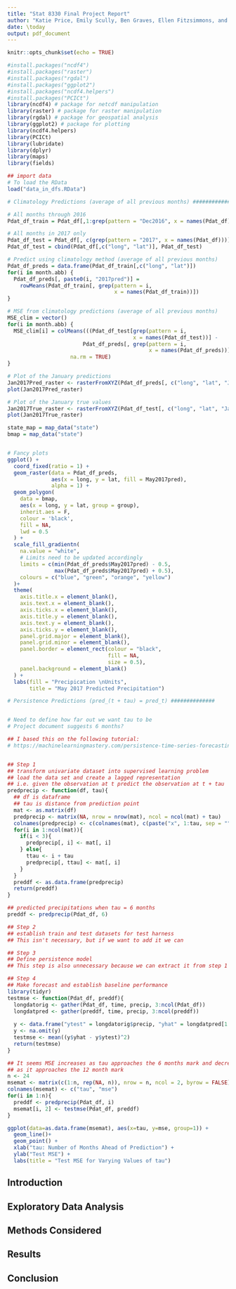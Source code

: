 ```yaml
---
title: "Stat 8330 Final Project Report"
author: "Katie Price, Emily Scully, Ben Graves, Ellen Fitzsimmons, and Mira Isnainy"
date: \today
output: pdf_document
---
```


```r
knitr::opts_chunk$set(echo = TRUE)

#install.packages("ncdf4")
#install.packages("raster")
#install.packages("rgdal")
#install.packages("ggplot2")
#install.packages("ncdf4.helpers")
#install.packages("PCICt")
library(ncdf4) # package for netcdf manipulation
library(raster) # package for raster manipulation
library(rgdal) # package for geospatial analysis
library(ggplot2) # package for plotting
library(ncdf4.helpers)
library(PCICt)
library(lubridate)
library(dplyr)
library(maps)
library(fields)
```

```r
## import data
# To load the RData
load("data_in_dfs.RData")

```

```r
# Climatology Predictions (average of all previous months) ##############

# All months through 2016
Pdat_df_train = Pdat_df[,1:grep(pattern = "Dec2016", x = names(Pdat_df))]

# All months in 2017 only
Pdat_df_test = Pdat_df[, c(grep(pattern = "2017", x = names(Pdat_df)))]
Pdat_df_test = cbind(Pdat_df[,c("long", "lat")], Pdat_df_test)

# Predict using climatology method (average of all previous months)
Pdat_df_preds = data.frame(Pdat_df_train[,c("long", "lat")])
for(i in month.abb) {
  Pdat_df_preds[, paste0(i, "2017pred")] =
    rowMeans(Pdat_df_train[, grep(pattern = i,
                                  x = names(Pdat_df_train))])
}

# MSE from climatology predictions (average of all previous months)
MSE_clim = vector()
for(i in month.abb) {
  MSE_clim[i] = colMeans(((Pdat_df_test[grep(pattern = i,
                                        x = names(Pdat_df_test))] -
                        Pdat_df_preds[, grep(pattern = i,
                                             x = names(Pdat_df_preds))]) ^ 2),
                    na.rm = TRUE)
}

# Plot of the January predictions
Jan2017Pred_raster <- rasterFromXYZ(Pdat_df_preds[, c("long", "lat", "Jan2017pred")])
plot(Jan2017Pred_raster)

# Plot of the January true values
Jan2017True_raster <- rasterFromXYZ(Pdat_df_test[, c("long", "lat", "Jan2017")])
plot(Jan2017True_raster)

```

```r
state_map = map_data("state")
bmap = map_data("state")


# Fancy plots
ggplot() +
  coord_fixed(ratio = 1) +
  geom_raster(data = Pdat_df_preds,
              aes(x = long, y = lat, fill = May2017pred),
              alpha = 1) +
  geom_polygon(
    data = bmap,
    aes(x = long, y = lat, group = group),
    inherit.aes = F,
    colour = 'black',
    fill = NA,
    lwd = 0.5
  ) +
  scale_fill_gradientn(
    na.value = "white",
    # Limits need to be updated accordingly
    limits = c(min(Pdat_df_preds$May2017pred) - 0.5, 
               max(Pdat_df_preds$May2017pred) + 0.5),
    colours = c("blue", "green", "orange", "yellow")
  )+
  theme(
    axis.title.x = element_blank(),
    axis.text.x = element_blank(),
    axis.ticks.x = element_blank(),
    axis.title.y = element_blank(),
    axis.text.y = element_blank(),
    axis.ticks.y = element_blank(),
    panel.grid.major = element_blank(),
    panel.grid.minor = element_blank(),
    panel.border = element_rect(colour = "black",
                                fill = NA,
                                size = 0.5),
    panel.background = element_blank()
  ) + 
  labs(fill = "Precipication \nUnits", 
       title = "May 2017 Predicted Precipitation")

```

```r
# Persistence Predictions (pred_(t + tau) = pred_t) ##############


# Need to define how far out we want tau to be
# Project document suggests 6 months?

## I based this on the following tutorial:
# https://machinelearningmastery.com/persistence-time-series-forecasting-with-python/


## Step 1
## transform univariate dataset into supervised learning problem
## load the data set and create a lagged representation
## i.e. given the observation at t predict the observation at t + tau
predprecip <- function(df, tau){
  ## df is dataframe
  ## tau is distance from prediction point
  mat <- as.matrix(df)
  predprecip <- matrix(NA, nrow = nrow(mat), ncol = ncol(mat) + tau)
  colnames(predprecip) <- c(colnames(mat), c(paste("x", 1:tau, sep = "")))
  for(i in 1:ncol(mat)){
    if(i < 3){
      predprecip[, i] <- mat[, i]
    } else{
      ttau <- i + tau
      predprecip[, ttau] <- mat[, i]
    }
  }
  preddf <- as.data.frame(predprecip)
  return(preddf)
}

## predicted precipitations when tau = 6 months
preddf <- predprecip(Pdat_df, 6)

## Step 2
## establish train and test datasets for test harness
## This isn't necessary, but if we want to add it we can

## Step 3
## Define persistence model
## This step is also unnecessary because we can extract it from step 1

## Step 4
## Make forecast and establish baseline performance
library(tidyr)
testmse <- function(Pdat_df, preddf){
  longdatorig <- gather(Pdat_df, time, precip, 3:ncol(Pdat_df))
  longdatpred <- gather(preddf, time, precip, 3:ncol(preddf))
  
  y <- data.frame("ytest" = longdatorig$precip, "yhat" = longdatpred[1:nrow(longdatorig), ]$precip)
  y <- na.omit(y)
  testmse <- mean((y$yhat - y$ytest)^2)
  return(testmse)
}

```

```r
## It seems MSE increases as tau approaches the 6 months mark and decreases 
## as it approaches the 12 month mark
n <- 24
msemat <- matrix(c(1:n, rep(NA, n)), nrow = n, ncol = 2, byrow = FALSE)
colnames(msemat) <- c("tau", "mse")
for(i in 1:n){
  preddf <- predprecip(Pdat_df, i)
  msemat[i, 2] <- testmse(Pdat_df, preddf)
}

ggplot(data=as.data.frame(msemat), aes(x=tau, y=mse, group=1)) +
  geom_line()+
  geom_point() +
  xlab("tau: Number of Months Ahead of Prediction") +
  ylab("Test MSE") +
  labs(title = "Test MSE for Varying Values of tau")

```

## Introduction

## Exploratory Data Analysis

## Methods Considered

## Results

## Conclusion